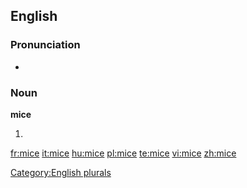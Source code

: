 ==English==

===Pronunciation===
*{{rhymes|aɪs}}

===Noun===
'''mice'''

# {{irregular plural of|[[mouse]]}}

[[Category:English plurals]]

[[fr:mice]]
[[it:mice]]
[[hu:mice]]
[[pl:mice]]
[[te:mice]]
[[vi:mice]]
[[zh:mice]]